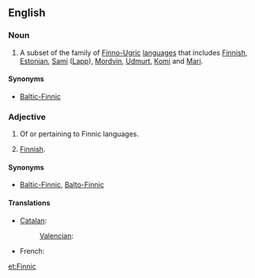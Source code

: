 ==English==
{{wikipedia}}

===Noun===
{{en-noun|-}}

# A subset of the family of [[Finno-Ugric]] [[language]]s that includes [[Finnish]], [[Estonian]], [[Sami]] ([[Lapp]]), [[Mordvin]], [[Udmurt]], [[Komi]] and [[Mari]].

====Synonyms====
* [[Baltic-Finnic]]

===Adjective===
{{en-adj|-}}

# Of or pertaining to Finnic languages.<!--see above-->
# {{rare}} [[Finnish]].

====Synonyms====
* {{sense|pertaining to the Finnic languages}} [[Baltic-Finnic]], [[Balto-Finnic]]

====Translations====
{{trans-top|pertaining to the Finnic languages}}
* [[Catalan]]: {{t+|ca|finès|m}}
*: [[Valencian]]: {{t-|ca|finés|m}}
{{trans-mid}}
* French: {{t|fr|fennique}}
{{trans-bottom}}

[[et:Finnic]]